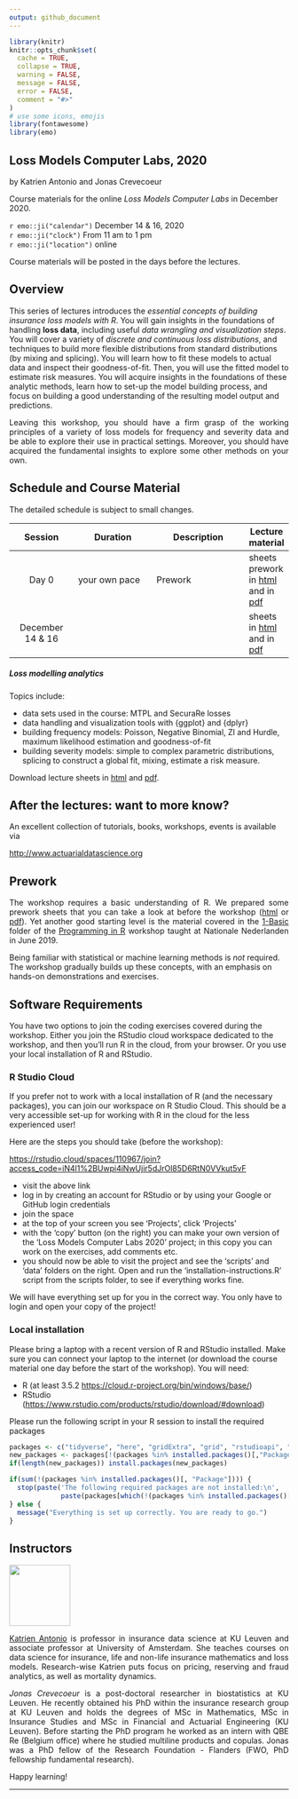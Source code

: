 ```yaml
---
output: github_document
---
```


```r
library(knitr)
knitr::opts_chunk$set(
  cache = TRUE,
  collapse = TRUE,
  warning = FALSE,
  message = FALSE,
  error = FALSE,
  comment = "#>"
)
# use some icons, emojis
library(fontawesome)
library(emo)
```

## Loss Models Computer Labs, 2020

by Katrien Antonio and Jonas Crevecoeur

Course materials for the online *Loss Models Computer Labs* in December 2020.

`r emo::ji("calendar")` December 14 & 16, 2020
<br>
`r emo::ji("clock")` From 11 am to 1 pm
<br>
`r emo::ji("location")` online

Course materials will be posted in the days before the lectures. 

## Overview

<p text-align="justify"> This series of lectures introduces the *essential concepts of building insurance loss models with R*. You will gain insights in the foundations of handling **loss data**, including useful *data wrangling and visualization steps*. You will cover a variety of *discrete and continuous loss distributions*, and techniques to build more flexible distributions from standard distributions (by mixing and splicing). You will learn how to fit these models to actual data and inspect their goodness-of-fit. Then, you will use the fitted model to estimate risk measures. 
You will acquire insights in the foundations of these analytic methods, learn how to set-up the model building process, and focus on building a good understanding of the resulting model output and predictions.</p> 

<p align="justify">Leaving this workshop, you should have a firm grasp of the working principles of a variety of loss models for frequency and severity data and be able to explore their use in practical settings. Moreover, you should have acquired the fundamental insights to explore some other methods on your own.</p> 

## Schedule and Course Material

The detailed schedule is subject to small changes. 

| Session | Duration      | Description | Lecture material | 
|:-------:|-----------|-------------|------|
| Day 0 | your own pace | Prework | sheets prework in [html](https://katrienantonio.github.io/loss-models-2020/sheets/prework_day_0.html) and in [pdf](https://katrienantonio.github.io/loss-models-2020/sheets/prework_day_0.pdf)
| December 14 & 16  |  |  | sheets in [html](https://katrienantonio.github.io/loss-models-2020/sheets/loss_models_2020_computer_labs.html) and in [pdf](https://katrienantonio.github.io/workshop-loss-reserv-fraud-2020/sheets/loss_models_2020_computer_labs.pdf)

##### Loss modelling analytics

Topics include: 

- data sets used in the course: MTPL and SecuraRe losses
- data handling and visualization tools with {ggplot} and {dplyr}
- building frequency models: Poisson, Negative Binomial, ZI and Hurdle, maximum likelihood estimation and goodness-of-fit
- building severity models: simple to complex parametric distributions, splicing to construct a global fit, mixing, estimate a risk measure.

Download lecture sheets in [html](https://katrienantonio.github.io/loss-models-2020/sheets/loss_models_2020_computer_labs.html) and [pdf](https://katrienantonio.github.io/loss-models-2020/sheets/loss_models_2020_computer_labs.pdf).


## After the lectures: want to more know?

An excellent collection of tutorials, books, workshops, events is available via

[http://www.actuarialdatascience.org](http://www.actuarialdatascience.org)

## Prework

<p align="justify">The workshop requires a basic understanding of R. We prepared some prework sheets that you can take a look at before the workshop ([html](https://katrienantonio.github.io/workshop-loss-reserv-fraud-2020/sheets/prework_day_0.html) or [pdf](https://katrienantonio.github.io/workshop-loss-reserv-fraud-2020/sheets/prework_day_0.pdf)). Yet another good starting level is the material covered in the [1-Basic](https://github.com/katrienantonio/workshop-R/tree/master/1%20-%20Basic%20R) folder of the [Programming in R](https://github.com/katrienantonio/workshop-R) workshop taught at Nationale Nederlanden in June 2019.</p>

Being familiar with statistical or machine learning methods is *not* required. The workshop gradually builds up these concepts, with an emphasis on hands-on demonstrations and exercises.

## Software Requirements

You have two options to join the coding exercises covered during the workshop. Either you join the RStudio cloud workspace dedicated to the workshop, and then you'll run R in the cloud, from your browser. Or you use your local installation of R and RStudio.

### R Studio Cloud

If you prefer not to work with a local installation of R (and the necessary packages), you can join our workspace on R Studio Cloud. This should be a very accessible set-up for working with R in the cloud for the less experienced user!

Here are the steps you should take (before the workshop):

[https://rstudio.cloud/spaces/110967/join?access_code=iN4l1%2BUwpi4iNwUjir5dJrOl85D6RtN0VVkut5vF](https://rstudio.cloud/spaces/110967/join?access_code=iN4l1%2BUwpi4iNwUjir5dJrOl85D6RtN0VVkut5vF)

- visit the above link
- log in by creating an account for RStudio or by using your Google or GitHub login credentials
- join the space
- at the top of your screen you see ‘Projects’, click ‘Projects’
- with the ‘copy’ button (on the right) you can make your own version of the ‘Loss Models Computer Labs 2020’ project; in this copy you can work on the exercises, add comments etc.
- you should now be able to visit the project and see the ‘scripts’ and ‘data’ folders on the right. Open and run the ‘installation-instructions.R’ script from the scripts folder, to see if everything works fine.

We will have everything set up for you in the correct way. You only have to login and open your copy of the project!

### Local installation

Please bring a laptop with a recent version of R and RStudio installed. Make sure you can connect your laptop to the internet (or download the course material one day before the start of the workshop). You will need:

- R (at least 3.5.2 <https://cloud.r-project.org/bin/windows/base/>)
- RStudio (<https://www.rstudio.com/products/rstudio/download/#download>)

Please run the following script in your R session to install the required packages

```r
packages <- c("tidyverse", "here", "gridExtra", "grid", "rstudioapi", "MASS", "actuar", "statmod", "ReIns", "pscl")
new_packages <- packages[!(packages %in% installed.packages()[,"Package"])]
if(length(new_packages)) install.packages(new_packages)

if(sum(!(packages %in% installed.packages()[, "Package"]))) {
  stop(paste('The following required packages are not installed:\n', 
             paste(packages[which(!(packages %in% installed.packages()[, "Package"]))], collapse = ', ')));
} else {
  message("Everything is set up correctly. You are ready to go.")
}
```


## Instructors

<img src="image/Katrien.jpg" width="110"/> 

<p align="justify">[Katrien Antonio](https://katrienantonio.github.io/) is professor in insurance data science at KU Leuven and associate professor at University of Amsterdam. She teaches courses on data science for insurance, life and non-life insurance mathematics and loss models. Research-wise Katrien puts focus on pricing, reserving and fraud analytics, as well as mortality dynamics. </p>

<p align="justify">*Jonas Crevecoeur* is a post-doctoral researcher in biostatistics at KU Leuven. He recently obtained his PhD within the insurance research group at KU Leuven and holds the degrees of MSc in Mathematics, MSc in Insurance Studies and MSc in Financial and Actuarial Engineering (KU Leuven). Before starting the PhD program he worked as an intern with QBE Re (Belgium office) where he studied multiline products and copulas. Jonas was a PhD fellow of the Research Foundation - Flanders (FWO, PhD fellowship fundamental research).</p> 

Happy learning!

***